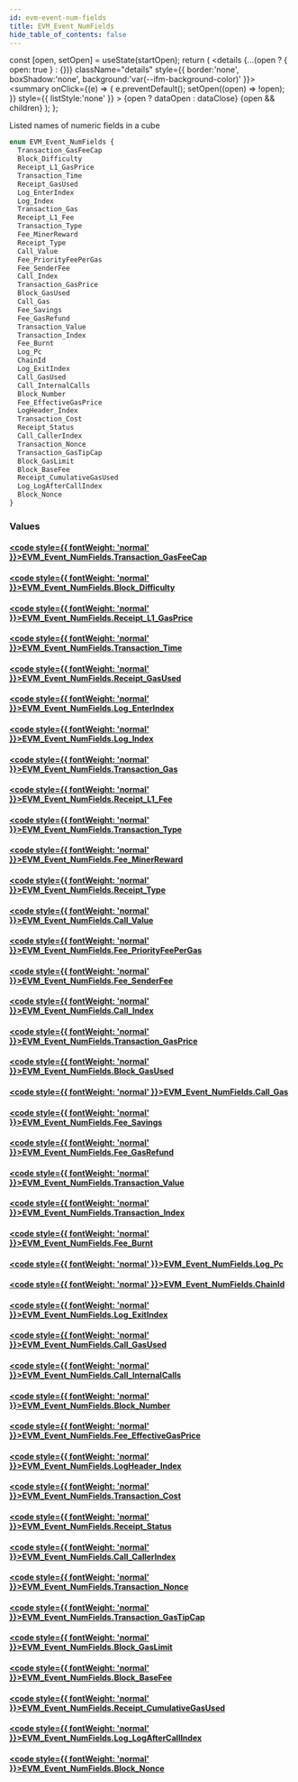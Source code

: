 ```yaml
---
id: evm-event-num-fields
title: EVM_Event_NumFields
hide_table_of_contents: false
---
```







  const [open, setOpen] = useState(startOpen);
  return (
    <details {...(open ? { open: true } : {})} className="details" style={{ border:'none', boxShadow:'none', background:'var(--ifm-background-color)' }}>
      <summary
        onClick={(e) => {
          e.preventDefault();
          setOpen((open) => !open);
        }}
        style={{ listStyle:'none' }}
      >
      {open ? dataOpen : dataClose}
      </summary>
      {open && children}
    </details>
  );
};










Listed names of numeric fields in a cube


```graphql
enum EVM_Event_NumFields {
  Transaction_GasFeeCap
  Block_Difficulty
  Receipt_L1_GasPrice
  Transaction_Time
  Receipt_GasUsed
  Log_EnterIndex
  Log_Index
  Transaction_Gas
  Receipt_L1_Fee
  Transaction_Type
  Fee_MinerReward
  Receipt_Type
  Call_Value
  Fee_PriorityFeePerGas
  Fee_SenderFee
  Call_Index
  Transaction_GasPrice
  Block_GasUsed
  Call_Gas
  Fee_Savings
  Fee_GasRefund
  Transaction_Value
  Transaction_Index
  Fee_Burnt
  Log_Pc
  ChainId
  Log_ExitIndex
  Call_GasUsed
  Call_InternalCalls
  Block_Number
  Fee_EffectiveGasPrice
  LogHeader_Index
  Transaction_Cost
  Receipt_Status
  Call_CallerIndex
  Transaction_Nonce
  Transaction_GasTipCap
  Block_GasLimit
  Block_BaseFee
  Receipt_CumulativeGasUsed
  Log_LogAfterCallIndex
  Block_Nonce
}
```




### Values

#### [<code style={{ fontWeight: 'normal' }}>EVM_Event_NumFields.<b>Transaction_GasFeeCap</b></code>](#)  
> 
> 
> 
> 

#### [<code style={{ fontWeight: 'normal' }}>EVM_Event_NumFields.<b>Block_Difficulty</b></code>](#)  
> 
> 
> 
> 

#### [<code style={{ fontWeight: 'normal' }}>EVM_Event_NumFields.<b>Receipt_L1_GasPrice</b></code>](#)  
> 
> 
> 
> 

#### [<code style={{ fontWeight: 'normal' }}>EVM_Event_NumFields.<b>Transaction_Time</b></code>](#)  
> 
> 
> 
> 

#### [<code style={{ fontWeight: 'normal' }}>EVM_Event_NumFields.<b>Receipt_GasUsed</b></code>](#)  
> 
> 
> 
> 

#### [<code style={{ fontWeight: 'normal' }}>EVM_Event_NumFields.<b>Log_EnterIndex</b></code>](#)  
> 
> 
> 
> 

#### [<code style={{ fontWeight: 'normal' }}>EVM_Event_NumFields.<b>Log_Index</b></code>](#)  
> 
> 
> 
> 

#### [<code style={{ fontWeight: 'normal' }}>EVM_Event_NumFields.<b>Transaction_Gas</b></code>](#)  
> 
> 
> 
> 

#### [<code style={{ fontWeight: 'normal' }}>EVM_Event_NumFields.<b>Receipt_L1_Fee</b></code>](#)  
> 
> 
> 
> 

#### [<code style={{ fontWeight: 'normal' }}>EVM_Event_NumFields.<b>Transaction_Type</b></code>](#)  
> 
> 
> 
> 

#### [<code style={{ fontWeight: 'normal' }}>EVM_Event_NumFields.<b>Fee_MinerReward</b></code>](#)  
> 
> 
> 
> 

#### [<code style={{ fontWeight: 'normal' }}>EVM_Event_NumFields.<b>Receipt_Type</b></code>](#)  
> 
> 
> 
> 

#### [<code style={{ fontWeight: 'normal' }}>EVM_Event_NumFields.<b>Call_Value</b></code>](#)  
> 
> 
> 
> 

#### [<code style={{ fontWeight: 'normal' }}>EVM_Event_NumFields.<b>Fee_PriorityFeePerGas</b></code>](#)  
> 
> 
> 
> 

#### [<code style={{ fontWeight: 'normal' }}>EVM_Event_NumFields.<b>Fee_SenderFee</b></code>](#)  
> 
> 
> 
> 

#### [<code style={{ fontWeight: 'normal' }}>EVM_Event_NumFields.<b>Call_Index</b></code>](#)  
> 
> 
> 
> 

#### [<code style={{ fontWeight: 'normal' }}>EVM_Event_NumFields.<b>Transaction_GasPrice</b></code>](#)  
> 
> 
> 
> 

#### [<code style={{ fontWeight: 'normal' }}>EVM_Event_NumFields.<b>Block_GasUsed</b></code>](#)  
> 
> 
> 
> 

#### [<code style={{ fontWeight: 'normal' }}>EVM_Event_NumFields.<b>Call_Gas</b></code>](#)  
> 
> 
> 
> 

#### [<code style={{ fontWeight: 'normal' }}>EVM_Event_NumFields.<b>Fee_Savings</b></code>](#)  
> 
> 
> 
> 

#### [<code style={{ fontWeight: 'normal' }}>EVM_Event_NumFields.<b>Fee_GasRefund</b></code>](#)  
> 
> 
> 
> 

#### [<code style={{ fontWeight: 'normal' }}>EVM_Event_NumFields.<b>Transaction_Value</b></code>](#)  
> 
> 
> 
> 

#### [<code style={{ fontWeight: 'normal' }}>EVM_Event_NumFields.<b>Transaction_Index</b></code>](#)  
> 
> 
> 
> 

#### [<code style={{ fontWeight: 'normal' }}>EVM_Event_NumFields.<b>Fee_Burnt</b></code>](#)  
> 
> 
> 
> 

#### [<code style={{ fontWeight: 'normal' }}>EVM_Event_NumFields.<b>Log_Pc</b></code>](#)  
> 
> 
> 
> 

#### [<code style={{ fontWeight: 'normal' }}>EVM_Event_NumFields.<b>ChainId</b></code>](#)  
> 
> 
> 
> 

#### [<code style={{ fontWeight: 'normal' }}>EVM_Event_NumFields.<b>Log_ExitIndex</b></code>](#)  
> 
> 
> 
> 

#### [<code style={{ fontWeight: 'normal' }}>EVM_Event_NumFields.<b>Call_GasUsed</b></code>](#)  
> 
> 
> 
> 

#### [<code style={{ fontWeight: 'normal' }}>EVM_Event_NumFields.<b>Call_InternalCalls</b></code>](#)  
> 
> 
> 
> 

#### [<code style={{ fontWeight: 'normal' }}>EVM_Event_NumFields.<b>Block_Number</b></code>](#)  
> 
> 
> 
> 

#### [<code style={{ fontWeight: 'normal' }}>EVM_Event_NumFields.<b>Fee_EffectiveGasPrice</b></code>](#)  
> 
> 
> 
> 

#### [<code style={{ fontWeight: 'normal' }}>EVM_Event_NumFields.<b>LogHeader_Index</b></code>](#)  
> 
> 
> 
> 

#### [<code style={{ fontWeight: 'normal' }}>EVM_Event_NumFields.<b>Transaction_Cost</b></code>](#)  
> 
> 
> 
> 

#### [<code style={{ fontWeight: 'normal' }}>EVM_Event_NumFields.<b>Receipt_Status</b></code>](#)  
> 
> 
> 
> 

#### [<code style={{ fontWeight: 'normal' }}>EVM_Event_NumFields.<b>Call_CallerIndex</b></code>](#)  
> 
> 
> 
> 

#### [<code style={{ fontWeight: 'normal' }}>EVM_Event_NumFields.<b>Transaction_Nonce</b></code>](#)  
> 
> 
> 
> 

#### [<code style={{ fontWeight: 'normal' }}>EVM_Event_NumFields.<b>Transaction_GasTipCap</b></code>](#)  
> 
> 
> 
> 

#### [<code style={{ fontWeight: 'normal' }}>EVM_Event_NumFields.<b>Block_GasLimit</b></code>](#)  
> 
> 
> 
> 

#### [<code style={{ fontWeight: 'normal' }}>EVM_Event_NumFields.<b>Block_BaseFee</b></code>](#)  
> 
> 
> 
> 

#### [<code style={{ fontWeight: 'normal' }}>EVM_Event_NumFields.<b>Receipt_CumulativeGasUsed</b></code>](#)  
> 
> 
> 
> 

#### [<code style={{ fontWeight: 'normal' }}>EVM_Event_NumFields.<b>Log_LogAfterCallIndex</b></code>](#)  
> 
> 
> 
> 

#### [<code style={{ fontWeight: 'normal' }}>EVM_Event_NumFields.<b>Block_Nonce</b></code>](#)  
> 
> 
> 
> 



